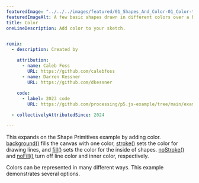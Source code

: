 ---
featuredImage: "../../../images/featured/01_Shapes_And_Color-01_Color-thumbnail.png"
featuredImageAlt: A few basic shapes drawn in different colors over a blue background.
title: Color
oneLineDescription: Add color to your sketch.


remix:
  - description: Created by

    attribution:
      - name: Caleb Foss
        URL: https://github.com/calebfoss
      - name: Darren Kessner
        URL: https://github.com/dkessner
 
    code:
      - label: 2023 code
        URL: https://github.com/processing/p5.js-example/tree/main/examples/02_Animation_And_Variables/03_Conditions

  - collectivelyAttributedSince: 2024

---

This expands on the Shape Primitives example by adding
color.
<a href="https://p5js.org/reference/p5/background" target="_blank">background()</a>
fills the canvas with one color,
<a href="https://p5js.org/reference/p5/stroke" target="_blank">stroke()</a>
sets the color for drawing lines, and
<a href="https://p5js.org/reference/p5/fill" target="_blank">fill()</a>
sets the color for the inside of shapes.
<a href="https://p5js.org/reference/p5/noFill" target="_blank">noStroke()</a> and
<a href="https://p5js.org/reference/p5/noFill" target="_blank">noFill()</a>
turn off line color and inner color, respectively.

Colors can be represented in many different ways. This example demonstrates several options.